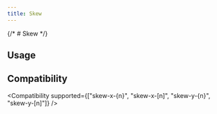 ```yaml
---
title: Skew
---
```



{/* # Skew */}

## Usage

<Usage />

## Compatibility

<Compatibility
  supported={["skew-x-{n}", "skew-x-[n]", "skew-y-{n}", "skew-y-[n]"]}
/>
